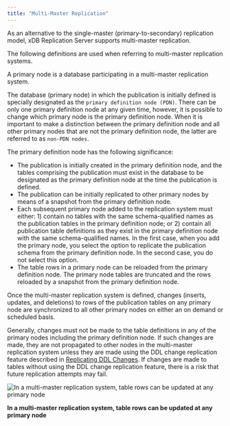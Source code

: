 ```yaml
---
title: "Multi-Master Replication"
---
```


<div id="mmr_replication" class="registered_link"></div>

As an alternative to the single-master (primary-to-secondary) replication model, xDB Replication Server supports multi-master replication.

The following definitions are used when referring to multi-master replication systems.

A primary node is a database participating in a multi-master replication system.

The database (primary node) in which the publication is initially defined is specially designated as the `primary definition node (PDN)`. There can be only one primary definition node at any given time, however, it is possible to change which primary node is the primary definition node. When it is important to make a distinction between the primary definition node and all other primary nodes that are not the primary definition node, the latter are referred to as `non-PDN nodes`.

The primary definition node has the following significance:

-   The publication is initially created in the primary definition node, and the tables comprising the publication must exist in the database to be designated as the primary definition node at the time the publication is defined.
-   The publication can be initially replicated to other primary nodes by means of a snapshot from the primary definition node.
-   Each subsequent primary node added to the replication system must either: 1) contain no tables with the same schema-qualified names as the publication tables in the primary definition node; or 2) contain all publication table definitions as they exist in the primary definition node with the same schema-qualified names. In the first case, when you add the primary node, you select the option to replicate the publication schema from the primary definition node. In the second case, you do not select this option.
-   The table rows in a primary node can be reloaded from the primary definition node. The primary node tables are truncated and the rows reloaded by a snapshot from the primary definition node.

Once the multi-master replication system is defined, changes (inserts, updates, and deletions) to rows of the publication tables on any primary node are synchronized to all other primary nodes on either an on demand or scheduled basis.

Generally, changes must not be made to the table definitions in any of the primary nodes including the primary definition node. If such changes are made, they are not propagated to other nodes in the multi-master replication system unless they are made using the DDL change replication feature described in [Replicating DDL Changes](../../07_common_operations/08_replicating_ddl_changes/#replicating_ddl_changes). If changes are made to tables without using the DDL change replication feature, there is a risk that future replication attempts may fail.

![In a multi-master replication system, table rows can be updated at any primary node](../../images/image9.png)

**In a multi-master replication system, table rows can be updated at any primary node**

